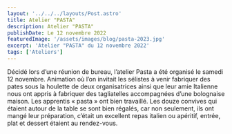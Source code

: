 ---
layout: '../../../layouts/Post.astro'
title: Atelier "PASTA"
description: Atelier "PASTA"
publishDate: Le 12 novembre 2022
featuredImage: '/assets/images/blog/pasta-2023.jpg'
excerpt: 'Atelier "PASTA" du 12 novembre 2022'
tags: ['Ateliers']
---

Décidé lors d’une réunion de bureau, l’atelier Pasta a été organisé le samedi 12 novembre. Animation où l’on invitait les sélistes à venir fabriquer des pates sous la houlette de deux organisatrices ainsi que leur amie Italienne nous ont appris à fabriquer des tagliatelles accompagnées d’une bolognaise maison. 
Les apprentis « pasta » ont bien travaillé. Les douze convives qui étaient autour de la table se sont bien régalés, car non seulement, ils ont mangé leur préparation, c’était un excellent repas italien ou apéritif, entrée, plat et dessert étaient au rendez-vous. 